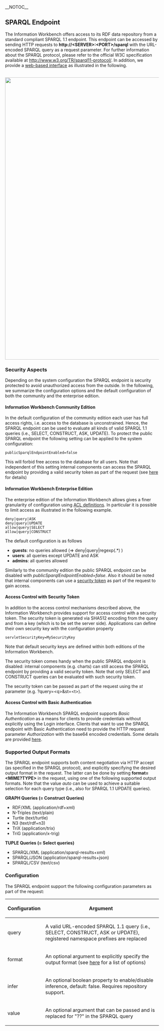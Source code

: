 __NOTOC__

== SPARQL Endpoint ==

The Information Workbench offers access to its RDF data repository from a standard compliant SPARQL 1.1 endpoint. This endpoint can be accessed by sending HTTP requests to '''<nowiki>http://<SERVER>:<PORT>/sparql</nowiki>''' with the URL-encoded SPARQL query as a request parameter. For further information about the SPARQL protocol, please refer to the official W3C specification available at http://www.w3.org/TR/sparql11-protocol/. In addition, we provide a <a href="../sparql">web-based interface</a> as illustrated in the following.

<br/>

<img src="../images/help/sparqlInterface.png" width="924px" />
 
=== Security Aspects ===

Depending on the system configuration the SPARQL endpoint is security protected to avoid unauthorized access from the outside. In the following, we summarize the configuration options and the default configuration of both the community and the enterprise edition.

==== Information Workbench Community Edition ====

In the default configuration of the community edition each user has full access rights, i.e. access to the database is unconstrained. Hence, the SPARQL endpoint can be used to evaluate all kinds of valid SPARQL 1.1 queries (i.e., SELECT, CONSTRUCT, ASK, UPDATE). To protect the public SPARQL endpoint the following setting can be applied to the system configuration:

<source>publicSparqlEndpointEnabled=false</source>

This will forbid free access to the database for all users. Note that independent of this setting internal components can access the SPARQL endpoint by providing a valid security token as part of the request (see [[#Access control with security token| here]] for details)

==== Information Workbench Enterprise Edition ====

The enterprise edition of the Information Workbench allows gives a finer granularity of configuration using [[Help:UserManagement | ACL definitions]]. In particular it is possible to limit access as illustrated in the following example.

<source>
deny|query|ASK
deny|query|UPDATE
allow|query|SELECT
allow|query|CONSTRUCT
</source>

The default configuration is as follows

* '''guests''': no queries allowed (=> deny|query|regexp(.*) )
* '''users''': all queries except UPDATE and ASK
* '''admins''': all queries allowed

Similarly to the community edition the public SPARQL endpoint can be disabled with ''publicSparqlEndpointEnabled=false''. Also it should be noted that internal components can use a [[#Access control with security token| security token]] as part of the request to gain access.

==== Access Control with Security Token ====

In addition to the access control mechanisms described above, the Information Workbench provides support for access control with a security token. The security token is generated via SHA512 encoding from the query and from a key (which is to be set the server side). Applications can define their own security key with the configuration property

<source>servletSecurityKey=MySecurityKey</source>

Note that default security keys are defined within both editions of the Information Workbench.

The security token comes handy when the public SPARQL endpoint is disabled: internal components (e.g. charts) can still access the SPARQL endpoint by providing a valid security token. Note that only SELECT and CONSTRUCT queries can be evaluated with such security token.

The security token can be passed as part of the request using the ''st'' parameter (e.g. ?query=&lt;q&gt;&st=&lt;t&gt;).

==== Access Control with Basic Authentication ====

The Information Workbench SPARQL endpoint supports ''Basic Authentication'' as a means for clients to provide credentials without explicitly using the Login interface. Clients that want to use the SPARQL endpoint with Basic Authentication need to provide the HTTP request parameter ''Authorization'' with the base64 encoded credentials. Some details are provided [http://en.wikipedia.org/wiki/Basic_access_authentication here].

=== Supported Output Formats ===

The SPARQL endpoint supports both content negotiation via HTTP accept (as specified in the SPARQL protocol), and explicitly specifying the desired output format in the request. The latter can be done by setting '''format=&lt;MIME?TYPE&gt;''' in the request, using one of the following supported output formats. Note that the value ''auto'' can be used to achieve a suitable selection for each query type (i.e., also for SPARQL 1.1 UPDATE queries). 

'''GRAPH Queries (= Construct Queries)'''

* RDF/XML (application/rdf+xml)
* N-Triples (text/plain)
* Turtle (text/turtle)
* N3 (text/rdf+n3)
* TriX (application/trix)
* TriG (application/x-trig)

'''TUPLE Queries (= Select queries)'''

* SPARQL/XML (application/sparql-results+xml)
* SPARQL/JSON (application/sparql-results+json)
* SPARQL/CSV (text/csv)

=== Configuration ===

The SPARQL endpoint support the following configuration parameters as part of the request:

{| class="sortable wikitable" 
! Configuration
! Argument
|-
| query || A valid URL-encoded SPARQL 1.1 query (i.e., SELECT, CONSTRUCT, ASK or UPDATE), registered namespace prefixes are replaced
|-
| format || An optional argument to explicitly specify the output format (see [[#Supported output formats| here]] for a list of options)
|-
| infer || An optional boolean property to enable/disable inference, default: false. Requires repository support.
|-
| value || An optional argument that can be passed and is replaced for "??" in the SPARQL query
|}